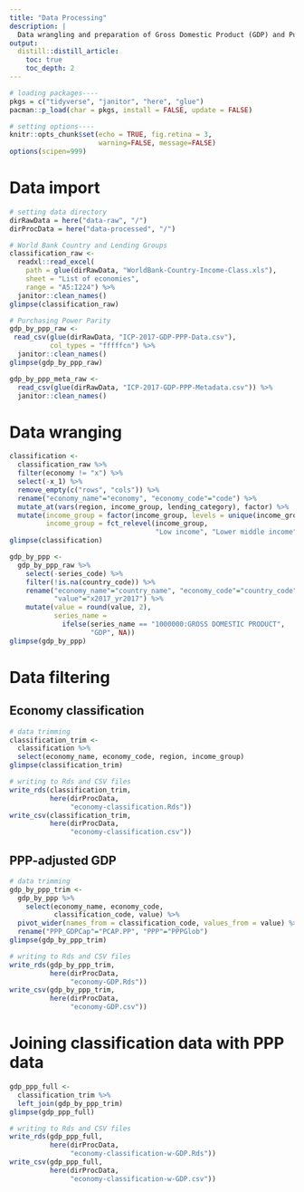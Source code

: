 ```yaml
---
title: "Data Processing"
description: |
  Data wrangling and preparation of Gross Domestic Product (GDP) and Purchasing Power Parity (PPP) data.
output: 
  distill::distill_article:
    toc: true
    toc_depth: 2
---
```


```r
# loading packages----
pkgs = c("tidyverse", "janitor", "here", "glue")
pacman::p_load(char = pkgs, install = FALSE, update = FALSE)

# setting options----
knitr::opts_chunk$set(echo = TRUE, fig.retina = 3, 
                      warning=FALSE, message=FALSE)
options(scipen=999)
```

# Data import

```r
# setting data directory
dirRawData = here("data-raw", "/")
dirProcData = here("data-processed", "/")

# World Bank Country and Lending Groups
classification_raw <- 
  readxl::read_excel(
    path = glue(dirRawData, "WorldBank-Country-Income-Class.xls"),
    sheet = "List of economies",
    range = "A5:I224") %>%
  janitor::clean_names()
glimpse(classification_raw)

# Purchasing Power Parity
gdp_by_ppp_raw <- 
 read_csv(glue(dirRawData, "ICP-2017-GDP-PPP-Data.csv"),
          col_types = "fffffcn") %>%
  janitor::clean_names()
glimpse(gdp_by_ppp_raw)

gdp_by_ppp_meta_raw <- 
  read_csv(glue(dirRawData, "ICP-2017-GDP-PPP-Metadata.csv")) %>%
  janitor::clean_names()
```

# Data wranging

```r
classification <- 
  classification_raw %>%
  filter(economy != "x") %>%
  select(-x_1) %>%
  remove_empty(c("rows", "cols")) %>%
  rename("economy_name"="economy", "economy_code"="code") %>%
  mutate_at(vars(region, income_group, lending_category), factor) %>%
  mutate(income_group = factor(income_group, levels = unique(income_group)),
         income_group = fct_relevel(income_group, 
                                    "Low income", "Lower middle income"))
glimpse(classification)

gdp_by_ppp <-
  gdp_by_ppp_raw %>%
    select(-series_code) %>%
    filter(!is.na(country_code)) %>%
    rename("economy_name"="country_name", "economy_code"="country_code",
           "value"="x2017_yr2017") %>%
    mutate(value = round(value, 2),
           series_name = 
             ifelse(series_name == "1000000:GROSS DOMESTIC PRODUCT", 
                    "GDP", NA)) 
glimpse(gdp_by_ppp)
```

# Data filtering

## Economy classification

```r
# data trimming
classification_trim <-
  classification %>%
  select(economy_name, economy_code, region, income_group)
glimpse(classification_trim)

# writing to Rds and CSV files
write_rds(classification_trim, 
          here(dirProcData, 
               "economy-classification.Rds"))
write_csv(classification_trim, 
          here(dirProcData, 
               "economy-classification.csv"))
```

## PPP-adjusted GDP

```r
# data trimming
gdp_by_ppp_trim <-
  gdp_by_ppp %>%
    select(economy_name, economy_code, 
           classification_code, value) %>%
  pivot_wider(names_from = classification_code, values_from = value) %>%
  rename("PPP_GDPCap"="PCAP.PP", "PPP"="PPPGlob")
glimpse(gdp_by_ppp_trim)

# writing to Rds and CSV files
write_rds(gdp_by_ppp_trim, 
          here(dirProcData, 
               "economy-GDP.Rds"))
write_csv(gdp_by_ppp_trim, 
          here(dirProcData, 
               "economy-GDP.csv"))
```

# Joining classification data with PPP data

```r
gdp_ppp_full <- 
  classification_trim %>% 
  left_join(gdp_by_ppp_trim)
glimpse(gdp_ppp_full)

# writing to Rds and CSV files
write_rds(gdp_ppp_full, 
          here(dirProcData, 
               "economy-classification-w-GDP.Rds"))
write_csv(gdp_ppp_full, 
          here(dirProcData, 
               "economy-classification-w-GDP.csv"))
```

